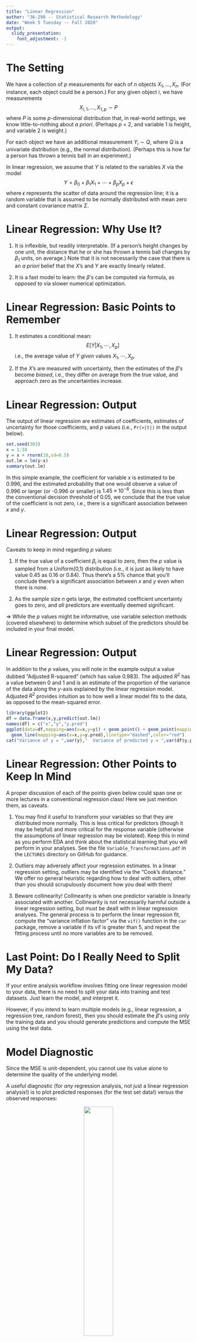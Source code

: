 ```yaml
---
title: "Linear Regression"
author: "36-290 -- Statistical Research Methodology"
date: "Week 5 Tuesday -- Fall 2020"
output: 
  slidy_presentation:
    font_adjustment: -1
---
```


The Setting
===

We have a collection of $p$ measurements for each of $n$ objects $X_1,\ldots,X_n$. (For instance, each object could be a person.) For any given object $i$, we have measurements
$$
X_{i,1},...,X_{1,p} \sim P
$$
where $P$ is some $p$-dimensional distribution that, in real-world settings, we know little-to-nothing about *a priori*. (Perhaps $p$ = 2, and variable 1 is height, and variable 2 is weight.)

For each object we have an additional measurement $Y_i \sim Q$, where $Q$ is a univariate distribution (e.g., the normal distribution). (Perhaps this is how far a person has thrown a tennis ball in an experiment.)

In linear regression, we assume that $Y$ is related to the variables $X$ via the model
$$
Y = \beta_0 + \beta_1 X_1 + \cdots + \beta_p X_p + \epsilon
$$
where $\epsilon$ represents the scatter of data around the regression line; it is a random variable that is assumed to be normally distributed with mean zero and constant covariance matrix $\Sigma$.

Linear Regression: Why Use It?
===

1. It is inflexible, but readily interpretable. (If a person's height changes by one unit, the distance that he or she has thrown a tennis ball changes by $\beta_1$ units, on average.) Note that it is not necessarily the case that there is an *a priori* belief that the $X$'s and $Y$ are exactly linearly related.

2. It is a fast model to learn: the $\beta$'s can be computed via formula, as opposed to via slower numerical optimization.

Linear Regression: Basic Points to Remember
===

1. It estimates a conditional mean:
$$
E[Y \vert X_1,\cdots,X_p]
$$
i.e., the average value of $Y$ *given* values $X_1,\cdots,X_p$.

2. If the $X$'s are measured with uncertainty, then the estimates of the $\beta$'s become *biased*, i.e., they differ on average from the true value, and approach zero as the uncertainties increase.

Linear Regression: Output
===

The output of linear regression are estimates of coefficients, estimates of uncertainty for those coefficients, and $p$ values (i.e., `Pr(>|t|)` in the output below).
```r
set.seed(303)
x = 1:10
y = x + rnorm(10,sd=0.5)
out.lm = lm(y~x)
summary(out.lm)
```
In this simple example, the coefficient for variable $x$ is estimated to be 0.996, and the estimated probability that one would observe a value of 0.996 or larger (or -0.996 or smaller) is $1.45 \times 10^{-8}$. Since this is less than the conventional decision threshold of 0.05, we conclude that the true value of the coefficient is not zero, i.e., there is a significant association between $x$ and $y$.

Linear Regression: Output
===

Caveats to keep in mind regarding $p$ values:

1. If the true value of a coefficient $\beta_i$ is equal to zero, then the $p$ value is sampled from a Uniform(0,1) distribution (i.e., it is just as likely to have value 0.45 as 0.16 or 0.84). Thus there's a 5% chance that you'll conclude there's a significant association between $x$ and $y$ even when there is none.

2. As the sample size $n$ gets large, the estimated coefficient uncertainty goes to zero, and *all* predictors are eventually deemed significant.

$\Rightarrow$ While the $p$ values might be informative, use variable selection methods (covered elsewhere) to determine which subset of the predictors should be included in your final model.

Linear Regression: Output
===

In addition to the $p$ values, you will note in the example output a value dubbed "Adjusted R-squared" (which has value 0.983). The adjusted $R^2$ has a value between 0 and 1 and is an estimate of the proportion of the variance of the data along the $y$-axis explained by the linear regression model. Adjusted $R^2$ provides intuition as to how well a linear model fits to the data, as opposed to the mean-squared error.
```r
library(ggplot2)
df = data.frame(x,y,predict(out.lm))
names(df) = c("x","y","y.pred")
ggplot(data=df,mapping=aes(x=x,y=y)) + geom_point() + geom_point(mapping=aes(x=x,y=y.pred),color="red") +
  geom_line(mapping=aes(x=x,y=y.pred),linetype="dashed",color="red")
cat("Variance of y = ",var(y),"  Variance of predicted y = ",var(df$y.pred),"  Raw R^2 = ",var(df$y.pred)/var(y),"\n")
```

Linear Regression: Other Points to Keep In Mind
===

A proper discussion of each of the points given below could span one or more lectures in a conventional regression class! Here we just mention them, as caveats.

1. You may find it useful to transform your variables so that they are distributed more normally. This is less critical for predictors (though it may be helpful) and more critical for the response variable (otherwise the assumptions of linear regression may be violated). Keep this in mind as you perform EDA and think about the statistical learning that you will perform in your analyses. See the file `Variable_Transformations.pdf` in the `LECTURES` directory on GitHub for guidance.

2. Outliers may adversely affect your regression estimates. In a linear regression setting, outliers may be identified via the "Cook's distance." We offer no general heuristic regarding how to deal with outliers, other than you should scrupulously document how you deal with them!

3. Beware collinearity! Collinearity is when one predictor variable is linearly associated with another. Collinearity is not necessarily harmful outside a linear regression setting, but must be dealt with in linear regression analyses. The general process is to perform the linear regression fit, compute the "variance inflation factor" via the `vif()` function in the `car` package, remove a variable if its vif is greater than 5, and repeat the fitting process until no more variables are to be removed.

Last Point: Do I Really Need to Split My Data?
===

If your entire analysis workflow involves fitting one linear regression model to your data, there is no need to split your data into training and test datasets. Just learn the model, and interpret it.

However, if you intend to learn multiple models (e.g., linear regression, a regression tree, random forest), then you should estimate the $\beta$'s using only the training data and you should generate predictions and compute the MSE using the test data.

Model Diagnostic
===

Since the MSE is unit-dependent, you cannot use its value alone to determine the quality of the underlying model.

A useful diagnostic (for *any* regression analysis, not just a linear regression analysis!) is to plot predicted responses (for the test set data!) versus the observed responses:

<center>![](http://www.stat.cmu.edu/~pfreeman/Fig_Diagnostic_I.png){width=40%}</center>

Key points:

- If the data are completely uninformative, the data will lie on a horizontal locus: every input with generate the same prediction, the average observed value.
- If the model is "perfect," the data will lie along the diagonal line.
- Real-life models will generate plots with behaviors between this two extremes, with additional intrinsic scatter.

Model Diagnostic
===

A variation on the diagnostic presented on the previous slide is to plot model residuals (observed response minus predicted response) versus the predicted responses:

<center>![](http://www.stat.cmu.edu/~pfreeman/Fig_Diagnostic_II.png){width=40%} ![](http://www.stat.cmu.edu/~pfreeman/Fig_Diagnostic_III.png){width=40%}</center>

If the model reflects well any underlying association, then conditional on the value of the predicted redshift, the residuals should have zero mean. Furthermore, for models such as linear regression that have a built-in assumption of normality with constant variance, the standardized residuals should be normally distributed with variance 1. (Normality of the residuals may be checked using, e.g., the `qqnorm()` function.) 


